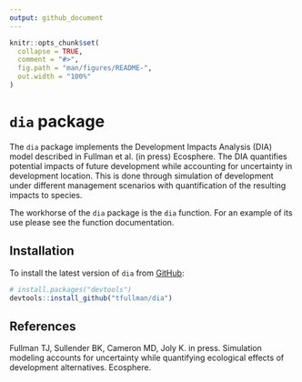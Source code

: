 ```yaml
---
output: github_document
---
```


<!-- README.md is generated from README.Rmd. Please edit that file -->

```r
knitr::opts_chunk$set(
  collapse = TRUE,
  comment = "#>",
  fig.path = "man/figures/README-",
  out.width = "100%"
)
```

# `dia` package

<!-- badges: start -->
<!-- badges: end -->

The `dia` package implements the Development Impacts Analysis (DIA) model described
in Fullman et al. (in press) Ecosphere. The DIA quantifies potential
impacts of future development while accounting for uncertainty in development
location. This is done through simulation of development under different management
scenarios with quantification of the resulting impacts to species.

The workhorse of the `dia` package is the `dia` function. For an example of its use
please see the function documentation.

## Installation

To install the latest version of `dia` from [GitHub](https://github.com/):

``` r
# install.packages("devtools")
devtools::install_github("tfullman/dia")
```

## References
Fullman TJ, Sullender BK, Cameron MD, Joly K. in press. Simulation modeling
accounts for uncertainty while quantifying ecological effects of development
alternatives. Ecosphere.



